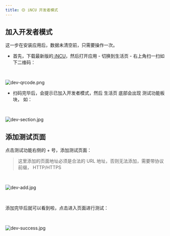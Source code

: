 ```yaml
---
title: 🟡 iNCU 开发者模式
---
```


## 加入开发者模式
这一步在安装应用后，数据未清空前，只需要操作一次。

- 首先，下载最新版的[ iNCU](https://incu.ncuos.com/)，然后打开应用 - 切换到生活页 - 右上角扫一扫如下二维码：

<br />

![dev-qrcode.png](../public/dev-mode/dev-qrcode.png)

- 扫码完毕后，会提示已加入开发者模式，然后 生活页 底部会出现 测试功能板块， 如：

<br />

![dev-section.jpg](../public/dev-mode/dev-section.jpg)

## 添加测试页面

点击测试功能右侧的 + 号，添加测试页面：

> 这里添加的页面地址必须是合法的 URL 地址，否则无法添加，需要带协议前缀， HTTP/HTTPS

<br />

![dev-add.jpg](../public/dev-mode/dev-add.jpg)

<br />

添加完毕后就可以看到啦，点击进入页面进行测试：

<br />

![dev-success.jpg](../public/dev-mode/dev-success.jpg)
